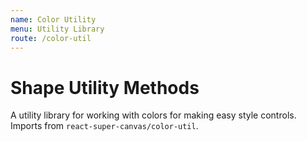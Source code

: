 ```yaml
---
name: Color Utility
menu: Utility Library
route: /color-util
---
```



# Shape Utility Methods

A utility library for working with colors for making easy style controls. Imports from `react-super-canvas/color-util`.

<UtilityMethodDocumentation meta={ColorUtilityMeta} />
